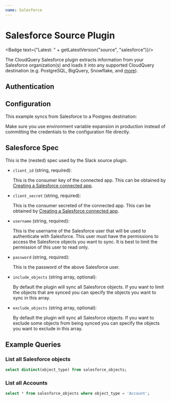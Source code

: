 ```yaml
---
name: Salesforce
---
```

# Salesforce Source Plugin


<Badge text={"Latest: " + getLatestVersion("source", "salesforce")}/>

The CloudQuery Salesforce plugin extracts information from your Salesforce organization(s) and loads it into any supported CloudQuery destination (e.g. PostgreSQL, BigQuery, Snowflake, and [more](/docs/plugins/destinations/overview)).

## Authentication

<Authentication/>

## Configuration

This example syncs from Salesforce to a Postgres destination:

<Configuration/>

<Callout type="info">
Make sure you use environment variable expansion in production instead of committing the credentials to the configuration file directly.
</Callout>

## Salesforce Spec

This is the (nested) spec used by the Slack source plugin.

- `client_id` (string, required):
   
  This is the consumer key of the connected app. This can be obtained by [Creating a Salesforce connected app](/docs/plugins/sources/salesforce/creating_connected_app).

- `client_secret` (string, required):

  This is the consumer secreted of the connected app. This can be obtained by [Creating a Salesforce connected app](/docs/plugins/sources/salesforce/creating_connected_app).

- `username` (string, required):

  This is the username of the Salesforce user that will be used to authenticate with Salesforce. This user must have the permissions to access the Salesforce objects you want to sync. It is best to limit the permission of this user to read only.

- `password` (string, required):
  
  This is the password of the above Salesforce user.

- `include_objects` (string array, optional):

  By default the plugin will sync all Salesforce objects. If you want to limit the objects that are synced you can specify the objects you want to sync in this array.

- `exclude_objects` (string array, optional):
    
  By default the plugin will sync all Salesforce objects. If you want to exclude some objects from being synced you can specify the objects you want to exclude in this array.

## Example Queries

### List all Salesforce objects

```sql copy
select distinct(object_type) from salesforce_objects;
```

### List all Accounts

```sql copy
select * from salesforce_objects where object_type = 'Account';
```
